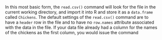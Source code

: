 In this most basic form, the `read.csv()` command will look for
the file in the current working directory, and import it into R and
store it as a `data.frame` called `Chickens`. The
default settings of the `read.csv()` command are to have a
`header` row in the file and to have no `row.names` attribute associated with the data in the file. If your data file
already had a column for the names of the chickens as the first column,
you would issue the command 

